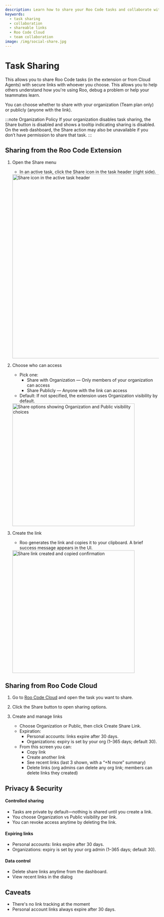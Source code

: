 ```yaml
---
description: Learn how to share your Roo Code tasks and collaborate with others using shareable links. Share from the extension or web UI.
keywords:
  - task sharing
  - collaboration
  - shareable links
  - Roo Code Cloud
  - team collaboration
image: /img/social-share.jpg
---
```



# Task Sharing

This allows you to share Roo Code tasks (in the extension or from Cloud Agents) with secure links with whoever you choose. This allows you to help others understand how you're using Roo, debug a problem or help your teammates learn.

You can choose whether to share with your organization (Team plan only) or publicly (anyone with the link).

:::note Organization Policy
If your organization disables task sharing, the Share button is disabled and shows a tooltip indicating sharing is disabled. On the web dashboard, the Share action may also be unavailable if you don’t have permission to share that task.
:::

## Sharing from the Roo Code Extension

1. Open the Share menu
   - In an active task, click the Share icon in the task header (right side).
   <img src="/img/task-sharing/task-sharing-10.png" alt="Share icon in the active task header" width="600" />

2. Choose who can access
   - Pick one:
     - Share with Organization — Only members of your organization can access
     - Share Publicly — Anyone with the link can access
   - Default: If not specified, the extension uses Organization visibility by default.
   <img src="/img/task-sharing/task-sharing-11.png" alt="Share options showing Organization and Public visibility choices" width="400" />

3. Create the link
   - Roo generates the link and copies it to your clipboard. A brief success message appears in the UI.
   <img src="/img/task-sharing/task-sharing-12.png" alt="Share link created and copied confirmation" width="400" />

## Sharing from Roo Code Cloud

1. Go to [Roo Code Cloud](https://app.roocode.com) and open the task you want to share.

2. Click the Share button to open sharing options.

3. Create and manage links
   - Choose Organization or Public, then click Create Share Link.
   - Expiration:
     - Personal accounts: links expire after 30 days.
     - Organizations: expiry is set by your org (1–365 days; default 30).
   - From this screen you can:
     - Copy link
     - Create another link
     - See recent links (last 3 shown, with a “+N more” summary)
     - Delete links (org admins can delete any org link; members can delete links they created)

## Privacy & Security

#### Controlled sharing
- Tasks are private by default—nothing is shared until you create a link.
- You choose Organization vs Public visibility per link.
- You can revoke access anytime by deleting the link.

#### Expiring links
- Personal accounts: links expire after 30 days.
- Organizations: expiry is set by your org admin (1–365 days; default 30).

#### Data control
- Delete share links anytime from the dashboard.
- View recent links in the dialog

## Caveats
- There's no link tracking at the moment
- Personal account links always expire after 30 days.